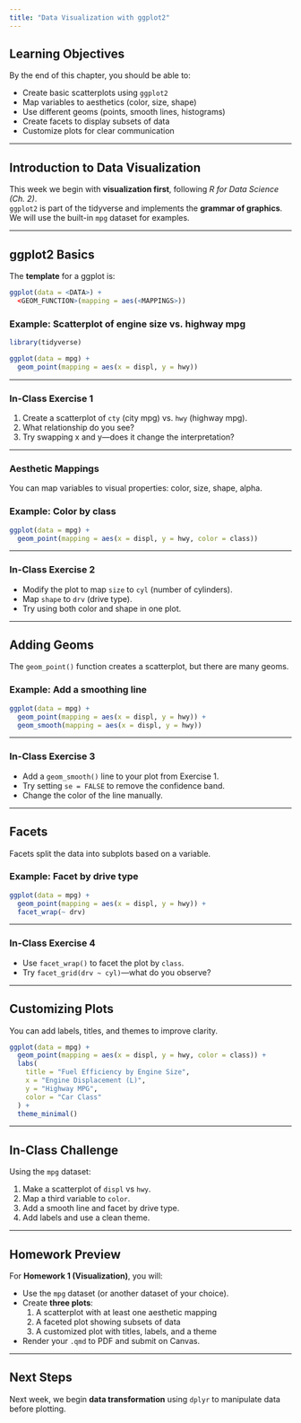 ```yaml
---
title: "Data Visualization with ggplot2"
---
```


## Learning Objectives

By the end of this chapter, you should be able to:

-   Create basic scatterplots using `ggplot2`
-   Map variables to aesthetics (color, size, shape)
-   Use different geoms (points, smooth lines, histograms)
-   Create facets to display subsets of data
-   Customize plots for clear communication

------------------------------------------------------------------------

## Introduction to Data Visualization

This week we begin with **visualization first**, following *R for Data Science (Ch. 2)*.\
`ggplot2` is part of the tidyverse and implements the **grammar of graphics**.\
We will use the built-in `mpg` dataset for examples.

------------------------------------------------------------------------

## ggplot2 Basics

The **template** for a ggplot is:

``` r
ggplot(data = <DATA>) +
  <GEOM_FUNCTION>(mapping = aes(<MAPPINGS>))
```

### Example: Scatterplot of engine size vs. highway mpg

```r
library(tidyverse)

ggplot(data = mpg) +
  geom_point(mapping = aes(x = displ, y = hwy))
```

------------------------------------------------------------------------

### In-Class Exercise 1

1.  Create a scatterplot of `cty` (city mpg) vs. `hwy` (highway mpg).\
2.  What relationship do you see?\
3.  Try swapping x and y—does it change the interpretation?

------------------------------------------------------------------------

### Aesthetic Mappings

You can map variables to visual properties: color, size, shape, alpha.

### Example: Color by class

```r
ggplot(data = mpg) +
  geom_point(mapping = aes(x = displ, y = hwy, color = class))
```

------------------------------------------------------------------------

### In-Class Exercise 2

-   Modify the plot to map `size` to `cyl` (number of cylinders).\
-   Map `shape` to `drv` (drive type).\
-   Try using both color and shape in one plot.

------------------------------------------------------------------------

## Adding Geoms

The `geom_point()` function creates a scatterplot, but there are many geoms.

### Example: Add a smoothing line

```r
ggplot(data = mpg) +
  geom_point(mapping = aes(x = displ, y = hwy)) +
  geom_smooth(mapping = aes(x = displ, y = hwy))
```

------------------------------------------------------------------------

### In-Class Exercise 3

-   Add a `geom_smooth()` line to your plot from Exercise 1.\
-   Try setting `se = FALSE` to remove the confidence band.\
-   Change the color of the line manually.

------------------------------------------------------------------------

## Facets

Facets split the data into subplots based on a variable.

### Example: Facet by drive type

```r
ggplot(data = mpg) +
  geom_point(mapping = aes(x = displ, y = hwy)) +
  facet_wrap(~ drv)
```

------------------------------------------------------------------------

### In-Class Exercise 4

-   Use `facet_wrap()` to facet the plot by `class`.\
-   Try `facet_grid(drv ~ cyl)`—what do you observe?

------------------------------------------------------------------------

## Customizing Plots

You can add labels, titles, and themes to improve clarity.

```r
ggplot(data = mpg) +
  geom_point(mapping = aes(x = displ, y = hwy, color = class)) +
  labs(
    title = "Fuel Efficiency by Engine Size",
    x = "Engine Displacement (L)",
    y = "Highway MPG",
    color = "Car Class"
  ) +
  theme_minimal()
```

------------------------------------------------------------------------

## In-Class Challenge

Using the `mpg` dataset:

1.  Make a scatterplot of `displ` vs `hwy`.\
2.  Map a third variable to `color`.\
3.  Add a smooth line and facet by drive type.\
4.  Add labels and use a clean theme.

------------------------------------------------------------------------

## Homework Preview

For **Homework 1 (Visualization)**, you will:

-   Use the `mpg` dataset (or another dataset of your choice).\
-   Create **three plots**:
    1.  A scatterplot with at least one aesthetic mapping
    2.  A faceted plot showing subsets of data
    3.  A customized plot with titles, labels, and a theme
-   Render your `.qmd` to PDF and submit on Canvas.

------------------------------------------------------------------------

## Next Steps

Next week, we begin **data transformation** using `dplyr` to manipulate data before plotting.
